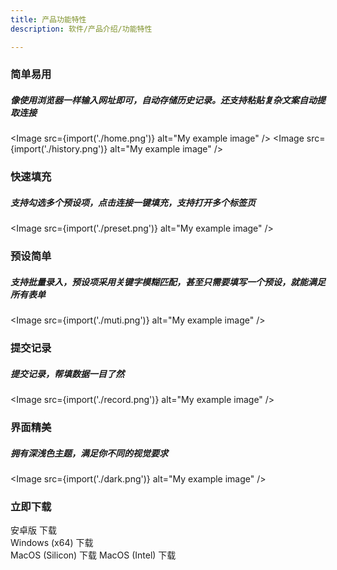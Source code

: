 ```yaml
---
title: 产品功能特性
description: 软件/产品介绍/功能特性

---
```





### 简单易用
##### 像使用浏览器一样输入网址即可，自动存储历史记录。还支持粘贴复杂文案自动提取连接
<Image src={import('./home.png')} alt="My example image" />
<Image src={import('./history.png')} alt="My example image" />

### 快速填充
##### 支持勾选多个预设项，点击连接一键填充，支持打开多个标签页
<Image src={import('./preset.png')} alt="My example image" />

### 预设简单
##### 支持批量录入，预设项采用关键字模糊匹配，甚至只需要填写一个预设，就能满足所有表单
<Image src={import('./muti.png')} alt="My example image" />

### 提交记录
##### 提交记录，帮填数据一目了然
<Image src={import('./record.png')} alt="My example image" />

### 界面精美
##### 拥有深浅色主题，满足你不同的视觉要求
<Image src={import('./dark.png')} alt="My example image" />

### 立即下载

<LinkButton href="/download/qingyi-1.0.2.apk" download="qingyi-1.0.2.apk">安卓版 下载</LinkButton><br/>
<LinkButton href="/download/qingyi-1.0.2.exe" icon="seti:windows" download="qingyi-1.0.2.exe">Windows (x64) 下载</LinkButton><br/>
<LinkButton href="/download/qingyi-1.0.2.dmg" icon="apple" download="qingyi-1.0.2.dmg">MacOS (Silicon) 下载</LinkButton>
<LinkButton href="/download/qingyi-1.0.0-intel.dmg" icon="apple" download="qingyi-1.0.0-intel.dmg">MacOS (Intel) 下载</LinkButton>
